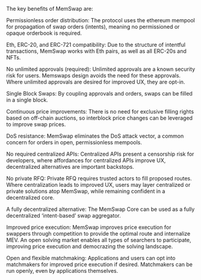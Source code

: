 The key benefits of MemSwap are:

Permissionless order distribution: The protocol uses the ethereum mempool for propagation of swap orders (intents), meaning no permissioned or opaque orderbook is required.

Eth, ERC-20, and ERC-721 compatibility: Due to the structure of intentful transactions, MemSwap works with Eth pairs, as well as all ERC-20s and NFTs.

No unlimited approvals (required): Unlimited approvals are a known security risk for users. Memswaps design avoids the need for these approvals. Where unlimited approvals are desired for improved UX, they are opt-in.

Single Block Swaps: By coupling approvals and orders, swaps can be filled in a single block.

Continuous price improvements: There is no need for exclusive filling rights based on off-chain auctions, so interblock price changes can be leveraged to improve swap prices.

DoS resistance: MemSwap eliminates the DoS attack vector, a common concern for orders in open, permissionless mempools.

No required centralized APIs: Centralized APIs present a censorship risk for developers, where affordances for centralized APIs improve UX, decentralized alternatives are important backstops.

No private RFQ: Private RFQ requires trusted actors to fill proposed routes. Where centralization leads to improved UX, users may layer centralized or private solutions atop MemSwap, while remaining confident in a decentralized core.

A fully decentralized alternative: The MemSwap Core can be used as a fully decentralized ‘intent-based’ swap aggregator.

Improved price execution: MemSwap improves price execution for swappers through competition to provide the optimal route and internalize MEV. An open solving market enables all types of searchers to participate, improving price execution and democrazing the solving landscape.

Open and flexible matchmaking: Applications and users can opt into matchmakers for improved price execution if desired. Matchmakers can be run openly, even by applications themselves.
